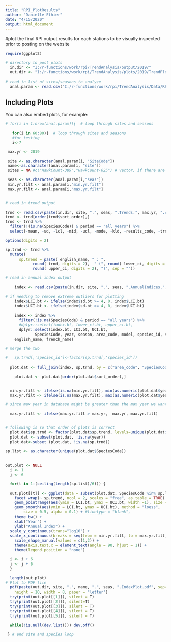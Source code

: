 ```yaml
---
title: "RPI_PlotResults"
author: "Danielle Ethier"
date: "4/15/2020"
output: html_document
---
```


#plot the final RPI output results for each stations to be visually inspected prior to posting on the website

```r

require(ggplot2)

```

```r

# directory to post plots
  in.dir <- "I:/r-functions/work/rpi/TrendAnalysis/output/2019/"
  out.dir <- "I:/r-functions/work/rpi/TrendAnalysis/plots/2019/TrendPlots/"
  
# read in list of sites/seasons to analyze
  anal.param <- read.csv("I:/r-functions/work/rpi/TrendAnalysis/Data/RPI_Analysis_Parameters.csv")

```

## Including Plots

You can also embed plots, for example:

```r

# for(i in 1:nrow(anal.param)){  # loop through sites and seasons

   for(i in 60:80){  # loop through sites and seasons
   #for testing
   i<-7

 max.yr <- 2019  

 site <- as.character(anal.param[i, "SiteCode"])
 name<-as.character(anal.param[i, "site"])
 sites = NA #c("HawkCount-389","HawkCount-625") # vector, if there are more than 1 site to combine.

 seas <- as.character(anal.param[i,"seas"])
 min.yr.filt <- anal.param[i,"min.yr.filt"]
 max.yr.filt <- anal.param[i,"max.yr.filt"]
 

# read in trend output

trnd <- read.csv(paste(in.dir, site, ".", seas, ".Trends.", max.yr, ".csv", sep = ""))
trnd <- trnd[order(trnd$sort_order),]
trnd <- trnd %>%
  filter(!(is.na(SpeciesCode)) & period == "all years") %>%
  select(-mean, -sd, -lcl, -mid, -ucl, -mode, -kld, -results_code, -trnd_order, -model_type, -period, -years)

options(digits = 2)

sp.trnd <- trnd %>%
  mutate(
      sp.trend = paste( english_name, " : ", 
			round( trnd, digits = 2),  " (", round( lower_ci, digits = 2), ", ",
			round( upper_ci, digits = 2), ")", sep = ""))

# read in annual index output

	index <- read.csv(paste(in.dir, site, ".", seas, ".AnnualIndices.", max.yr, ".csv", sep = ""))
 
# if needing to remove extreme outliers for plotting
	index$LCI.bt <- ifelse(index$sd.bt >= 4, 0, index$LCI.bt)
	index$UCI.bt <- ifelse(index$sd.bt >= 4, 0, index$UCI.bt)
	
	index <- index %>%
	  filter(!is.na(SpeciesCode) & period == "all years") %>%
	  #dplyr::select(index.bt, lower_ci.bt, upper_ci.bt,
	  dplyr::select(index.bt, LCI.bt, UCI.bt,
	         SpeciesCode, year, season, area_code, model, species_id, sort_order, 
    english_name, french_name)
	
# merge the two

#	sp.trnd[,'species_id']<-factor(sp.trnd[,'species_id'])
	
  plot.dat <- full_join(index, sp.trnd, by = c("area_code", "SpeciesCode", "species_id", "sort_order", "english_name", "french_name"))
  
	plot.dat <- plot.dat[order(plot.dat$sort_order),]


  min.yr.filt <- ifelse(is.na(min.yr.filt), min(as.numeric(plot.dat$year)), min.yr.filt)
  max.yr.filt <- ifelse(is.na(max.yr.filt), max(as.numeric(plot.dat$year)), max.yr.filt)

# since max year in database might be greater than the max year we want to analyze, second filter

  max.yr.filt <- ifelse(max.yr.filt > max.yr,  max.yr, max.yr.filt)

 
# following is so that order of plots is correct
  plot.dat$sp.trnd <- factor(plot.dat$sp.trend, levels=unique(plot.dat$sp.trend))
  plot.dat <- subset(plot.dat, !is.na(year))
  plot.dat<-subset (plot.dat, !is.na(sp.trnd))
  
sp.list <- as.character(unique(plot.dat$SpeciesCode))

 
out.plot <- NULL
  i <- 1
  j <- 6

  for(t in 1:(ceiling(length(sp.list)/6))) {

  out.plot[[t]] <- ggplot(data = subset(plot.dat, SpeciesCode %in% sp.list[i:j]), aes(x = as.numeric(year), y = index.bt)) +
	facet_wrap(~ sp.trend, ncol = 2, scales = "free", as.table = TRUE) +
	geom_pointrange(aes(ymin = LCI.bt, ymax = UCI.bt, width =1), size = 0.4) +
	geom_smooth(aes(ymin = LCI.bt, ymax = UCI.bt), method = "loess",
		size = 0.5, alpha = 0.1) + #linetype = "blank", 
	theme_bw() +
	xlab("Year") +
	ylab("Annual Index") +
  scale_y_continuous(trans="log10") +
  scale_x_continuous(breaks = seq(from = min.yr.filt, to = max.yr.filt, by = 4)) +
	scale_shape_manual(values = c(1,2)) +
	theme(axis.text.x = element_text(angle = 90, hjust = 1)) +
	theme(legend.position = "none")

  i <- i + 6
  j <- j + 6
  }

  length(out.plot)
# Plot to PDF file
  pdf(paste(out.dir, site, ".", name, ".", seas, ".IndexPlot.pdf", sep=""),
	height = 10, width = 8, paper = "letter")
  try(print(out.plot[[1]]), silent = T)
  try(print(out.plot[[2]]), silent=T)
  try(print(out.plot[[3]]), silent = T)
  try(print(out.plot[[4]]), silent = T)
  try(print(out.plot[[5]]), silent = T)
  
  while(!is.null(dev.list())) dev.off()

 } # end site and species loop 

```

